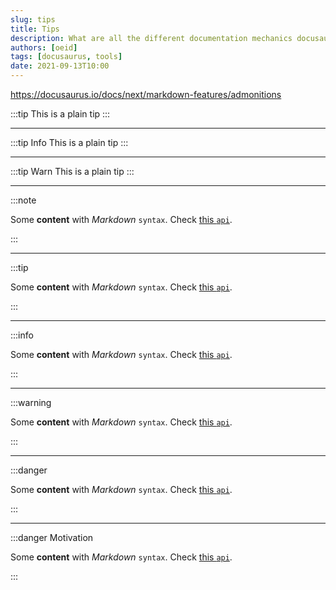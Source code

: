 ```yaml
---
slug: tips
title: Tips
description: What are all the different documentation mechanics docusaurus exposes?
authors: [oeid]
tags: [docusaurus, tools]
date: 2021-09-13T10:00
---
```


https://docusaurus.io/docs/next/markdown-features/admonitions

:::tip
This is a plain tip
:::

---

:::tip Info
This is a plain tip
:::

---

:::tip Warn
This is a plain tip
:::

---

:::note

Some **content** with _Markdown_ `syntax`. Check [this `api`](#).

:::

---

:::tip

Some **content** with _Markdown_ `syntax`. Check [this `api`](#).

:::

---

:::info

Some **content** with _Markdown_ `syntax`. Check [this `api`](#).

:::

---

:::warning

Some **content** with _Markdown_ `syntax`. Check [this `api`](#).

:::

---

:::danger

Some **content** with _Markdown_ `syntax`. Check [this `api`](#).

:::

---

:::danger Motivation

Some **content** with _Markdown_ `syntax`. Check [this `api`](#).

:::
